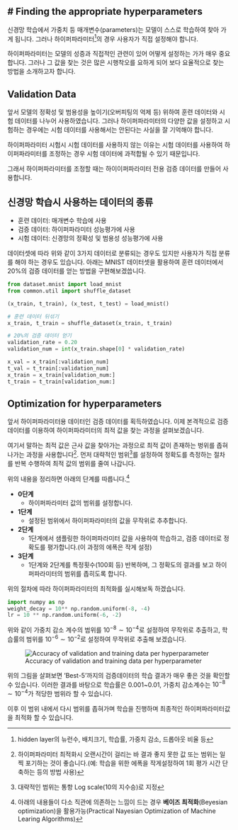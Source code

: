 # Finding the appropriate hyperparameters
---

신경망 학습에서 가중치 등 매개변수(parameters)는 모델이 스스로 학습하여 찾아 가게 됩니다. 그러나 하이퍼파라미터^[hidden layer의 뉴런수, 배치크기, 학습률, 가중치 감소, 드롭아웃 비율 등]의 경우 사용자가 직접 설정해야 합니다.

하이퍼파라미터는 모델의 성증과 직접적인 관련이 있어 어떻게 설정하는 가가 매우 중요합니다. 그러나 그 값을 찾는 것은 많은 시행착오를 요하게 되어 보다 요율적으로 찾는 방법을 소개하고자 합니다.

## Validation Data

앞서 모델의 정확성 및 범용성을 높이기(오버피팅의 억제 등) 위하여 훈련 데이터와 시험 데이터를 나누어 사용하였습니다. 그러나 하이퍼파라미터의 다양한 값을 설정하고 시험하는 경우에는 시험 데이터를 사용해서는 안된다는 사실을 잘 기억해야 합니다.

하이퍼파라미터 시험시 시험 데이터를 사용하지 않는 이유는 시험 데이터를 사용하여 하이퍼파라미터를 조정하는 경우 시험 데이터에 과적합될 수 있기 때문입니다.

그래서 하이퍼파라미터를 조정할 때는 하이이퍼파라미터 전용 검증 데이터를 만들어 사용합니다.

::: {.callout-note}
## 신경망 학습시 사용하는 데이터의 종류

-   훈련 데이터: 매개변수 학습에 사용
-   검증 데이터: 하이퍼파라미터 성능평가에 사용
-   시험 데이터: 신경망의 정확성 및 범용성 성능평가에 사용
:::

데이터셋에 따라 위와 같이 3가지 데이터로 분류되는 경우도 있지만 사용자가 직접 분류를 해야 하는 경우도 있습니다. 아래는 MNIST 데이터셋을 활용하여 훈련 데이터에서 20%의 검증 데이터를 얻는 방법을 구현해보겠씁니다.

``` python
from dataset.mnist import load_mnist
from common.util import shuffle_dataset

(x_train, t_train), (x_test, t_test) = load_mnist()

# 훈련 데이터 뒤섞기
x_train, t_train = shuffle_dataset(x_train, t_train)

# 20%의 검증 데이터 얻기
validation_rate = 0.20
validation_num = int(x_train.shape[0] * validation_rate)

x_val = x_train[:validation_num]
t_val = t_train[:validation_num]
x_train = x_train[validation_num:]
t_train = t_train[validation_num:]
```

## Optimization for hyperparameters

앞서 하이퍼파라미터용 데이터인 검증 데이터를 획득하였습니다. 이제 본격적으로 검증 데이터를 이용하여 하이퍼파라미터의 최적 값을 찾는 과정을 살펴보겠습니다.

여기서 말하는 최적 값은 근사 값을 찾아가는 과정으로 최적 값이 존재하는 벙위를 좁혀 나가는 과정을 사용합니다^[하이퍼파라미터 최적화시 오랜시간이 걸리는 바 결과 좋지 못한 값 또는 범위는 일찍 포기하는 것이 좋습니다.(예: 학습을 위한 에폭을 작게설정하여 1회 평가 시간 단축하는 등의 방법 사용)]. 먼저 대략적인 범위^[대략적인 범위는 통항 Log scale(10의 지수승)로 지정]를 설정하여 정확도를 측정하는 절차를 반복 수행하여 최적 값의 범위를 줄여 나갑니다.

위의 내용을 정리하면 아래의 단계를 따릅니다.^[아래의 내용들이 다소 직관에 의존하는 느낌이 드는 경우 **베이즈 최적화**(Beyesian optimization)을 활용가능(Practical Nayesian Optimization of Machine Learing Algorithms)]

-   **0단계**
    + 하이퍼파라미터 값의 범위를 설정합니다.
-   **1단계**
    + 설정된 범위에서 하이퍼파라미터의 값을 무작위로 추추합니다.
-   **2단계**
    + 1단계에서 샘플링한 하이퍼파라미터 값을 사용하여 학습하고, 검증 데이터로 정확도를 평가합니다.(이 과정의 에폭은 작게 설정)
-   **3단계**
    + 1단계와 2단계를 특정횟수(100회 등) 반복하며, 그 정확도의 결과를 보고 하이퍼파라미터의 범위를 좁히도록 합니다.

위의 절차에 따라 하이퍼파라미터의 최적화를 실시해보독 하겠습니다.

``` python
import numpy as np
weight_decay = 10** np.random.uniform(-8, -4)
lr = 10 ** np.random.uniform(-6, -2)
```

위와 같이 가중치 감소 계수의 범위를 $10^{-8}\sim10^{-4}$로 설정하여 무작위로 추출하고, 학습률의 범위를 $10^{-6}\sim10^{-2}$로 설정하여 무작위로 추출해 보겠습니다.

![Accuracy of validation and training data per hyperparameter](image/fig-techParam1.png){#fig-techParam1}

위의 그림을 살펴보면  'Best-5'까지의 검증데이터의 학습 결과가 매우 좋은 것을 확인할 수 있습니다. 이러한 결과를 바탕으로 학습률은 0.001~0.01, 가중치 감소계수는 $10^{-8}\sim10^{-4}$가 적당한 범위라 할 수 있습니다.

이후 이 범위 내에서 다시 범위를 좁혀가며 학습을 진행하며 최종적인 하이퍼파라미터값을 최적화 할 수 있습니다.